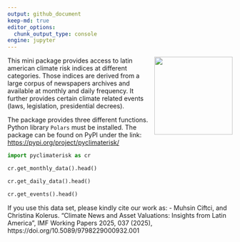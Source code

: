 ```yaml
---
output: github_document
keep-md: true
editor_options: 
  chunk_output_type: console
engine: jupyter
---
```


<img src="https://raw.githubusercontent.com/muhsinciftci/pyclimaterisk/main/pyclimaterisk/data/logo.png" align="right" height="175" alt=""/>


This mini package provides access to latin american climate risk indices at different categories. Those indices are derived from a large corpus of newspapers archives and available at monthly and daily frequency. It further provides certain climate related events (laws, legislation, presidential decrees).

The package provides three different functions. Python library `Polars` must be installed. The package can be found on PyPI under the link: [https://pypi.org/project/pyclimaterisk/](https://pypi.org/project/pyclimaterisk/)


```python
import pyclimaterisk as cr
```


```python
cr.get_monthly_data().head()
```


```python
cr.get_daily_data().head()
```


```python
cr.get_events().head()
```


If you use this data set, please kindly cite our work as:
- Muhsin Ciftci, and Christina Kolerus. "Climate News and Asset Valuations: Insights from Latin America", IMF Working Papers 2025, 037 (2025), https://doi.org/10.5089/9798229000932.001

